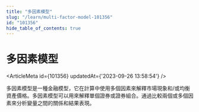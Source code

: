 ```yaml
---
title: "多因素模型"
slug: "/learn/multi-factor-model-101356"
id: "101356"
hide_table_of_contents: true
---
```



# 多因素模型

<ArticleMeta id={101356} updatedAt={'2023-09-26 13:58:54'} />
<div className='border-solid border-b border-t-0 my-4 border-[var(--ifm-color-gray-300)]' />

多因素模型是一種金融模型，它在計算中使用多個因素來解釋市場現象和/或均衡資產價格。多因素模型可以用來解釋單個證券或證券組合。通過比較兩個或多個因素來分析變量之間的關係和結果表現。
